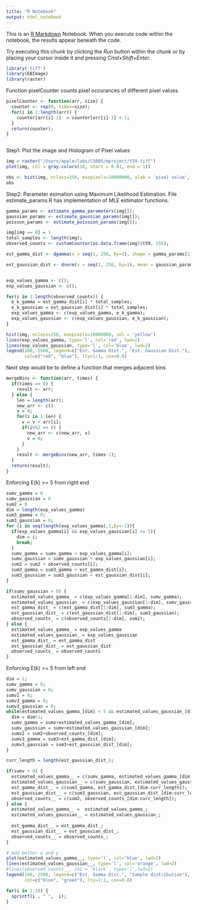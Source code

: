 ```yaml
---
title: "R Notebook"
output: html_notebook
---
```


This is an [R Markdown](http://rmarkdown.rstudio.com) Notebook. When you execute code within the notebook, the results appear beneath the code. 

Try executing this chunk by clicking the *Run* button within the chunk or by placing your cursor inside it and pressing *Cmd+Shift+Enter*. 

```r
library('tiff')
library(EBImage)
library(raster)
```

Function pixelCounter counts pixel occurances of different pixel values.
```r
pixelCounter <- function(arr, size) {
  counter <- rep(0, times=size);
  for(i in 1:length(arr)) {
    counter[arr[i]-1]  = counter[arr[i]-1] + 1;
  }
  return(counter);
}
```

```r

```

Step1: Plot the image and Histogram of Pixel values
```r
img = raster("/Users/apple/labs/CS605/mproject/t59.tiff")
plot(img, col = gray.colors(10, start = 0.01, end = 1))

```


```r
obs <- hist(img, nclass=256, maxpixels=10000000, xlab = 'pixel value', ylab = 'Count', main='Observed Frequency Distribution')
obs
```

Step2: Parameter esimation using Maximum Likelihood Estimation. 
File estimate_params.R has implementation of MLE estimator functions.
```r
gamma_params <- estimate_gamma_parameters(img[]);
gaussian_params <- estimate_gaussian_params(img[]);
poisson_params <- estimate_poission_params(img[]);
```

```r
img[img == 0] = 1
total_samples <- length(img);
observed_counts <- customCounter(as.data.frame(img)$t59, 256);

est_gamma_dist <- dgamma(x = seq(1, 256, by=1), shape = gamma_params[1], scale = gamma_params[2]);

est_gaussian_dist <- dnorm(x = seq(1, 256, by=1), mean = gaussian_params[1], sd = gaussian_params[2]);


exp_values_gamma <- c();
exp_values_gaussian <- c();

for(i in 1:length(observed_counts)) {
  e_k_gamma = est_gamma_dist[i] * total_samples;
  e_k_gaussian = est_gaussian_dist[i] * total_samples;
  exp_values_gamma <- c(exp_values_gamma, e_k_gamma);
  exp_values_gaussian <- c(exp_values_gaussian, e_k_gaussian);
}

hist(img, nclass=256, maxpixels=10000000, col = 'yellow')
lines(exp_values_gamma, type='l', col='red', lwd=2)
lines(exp_values_gaussian, type='l', col='blue', lwd=2)
legend(180, 2500, legend=c("Est. Gamma Dist.", "Est. Gaussian Dist."),
       col=c("red", "blue"), lty=1:1, cex=0.8)


```
Next step would be to define a function that merges adjacent bins

```r
mergeBins <- function(arr, times) {
  if(times == 0) {
    result <- arr;
  } else {
    len = length(arr);
    new_arr <- c()
    v = 0;
    for(i in 1:len) {
      v = v + arr[i];
      if(i%%2 == 0) {
        new_arr <- c(new_arr, v)
        v = 0;  
      }
    }
    result <- mergeBins(new_arr, times-1);
  }
  return(result);
}
```


Enforcing E(k) >= 5 from right end
```r
sumv_gamma = 0
sumv_gaussian = 0
sum2 = 0
dim = length(exp_values_gamma)
sum3_gamma = 0;
sum3_gaussian = 0;
for (i in seq(length(exp_values_gamma),1,by=-1)){
  if(exp_values_gamma[i] && exp_values_gaussian[i] >= 5){
    dim = i;
    break;
  }
  sumv_gamma = sumv_gamma + exp_values_gamma[i]; 
  sumv_gaussian = sumv_gaussian + exp_values_gaussian[i];
  sum2 = sum2 + observed_counts[i]; 
  sum3_gamma = sum3_gamma + est_gamma_dist[i];
  sum3_gaussian = sum3_gaussian + est_gaussian_dist[i];
}

if(sumv_gaussian > 0) {
  estimated_values_gamma_ = c(exp_values_gamma[1:dim], sumv_gamma);
  estimated_values_gaussian_ = c(exp_values_gaussian[1:dim], sumv_gaussian);
  est_gamma_dist_ = c(est_gamma_dist[1:dim], sum3_gamma);
  est_gaussian_dist_ = c(est_gaussian_dist[1:dim], sum3_gaussian);
  observed_counts_ = c(observed_counts[1:dim], sum2);
} else {
  estimated_values_gamma_ = exp_values_gamma
  estimated_values_gaussian_ = exp_values_gaussian
  est_gamma_dist_ = est_gamma_dist
  est_gaussian_dist_ = est_gaussian_dist
  observed_counts_ = observed_counts
}
```

Enforcing E(k) >= 5 from left end
```r
dim = 1;
sumv_gamma = 0;
sumv_gaussian = 0;
sumv2 = 0;
sumv3_gamma = 0;
sumv3_gaussian = 0;
while(estimated_values_gamma_[dim] < 5 && estimated_values_gaussian_[dim]) {
  dim = dim+1;
  sumv_gamma = sumv+estimated_values_gamma_[dim];
  sumv_gaussian = sumv+estimated_values_gaussian_[dim];
  sumv2 = sum2+observed_counts_[dim];
  sumv3_gamma = sum3+est_gamma_dist_[dim];
  sumv3_gaussian = sum3+est_gaussian_dist_[dim];
}

curr_length = length(est_gaussian_dist_);

if(sumv > 0) {
  estimated_values_gamma__ = c(sumv_gamma, estimated_values_gamma_[dim:curr_length]);
  estimated_values_gaussian__ = c(sumv_gaussian, estimated_values_gaussian_[dim:curr_length]);
  est_gamma_dist__ = c(sum3_gamma, est_gamma_dist_[dim:curr_length]);
  est_gaussian_dist__ = c(sum3_gaussian, est_gaussian_dist_[dim:curr_length]);
  observed_counts__ = c(sum2, observed_counts_[dim:curr_length]);
} else {
  estimated_values_gamma__ =  estimated_values_gamma_;
  estimated_values_gaussian__ = estimated_values_gaussian_;
  
  est_gamma_dist__ = est_gamma_dist_;
  est_gaussian_dist__ = est_gaussian_dist_;
  observed_counts__ = observed_counts_;
}
```




```r
# Add better x and y
plot(estimated_values_gamma__, type='l', col='blue', lwd=2)
lines(estimated_values_gaussian__, type='l', col='orange', lwd=2)
#lines(observed_counts__, col = 'black', type='l',lwd=2)
legend(180, 2500, legend=c("Est. Gamma Dist.", "Sample distribution"),
       col=c("blue", "green"), lty=1:1, cex=0.8)
```


```r
for(i in 1:10) {
  sprintf(i , " ",  i);
}
```


